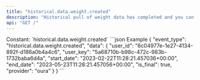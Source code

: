 ```yaml
---
title: "historical.data.weight.created"
description: "Historical pull of weight data has completed and you can now pull data for this resource."
api: "GET /"
---
```

<ResponseField name="event_type" type="const string" required="true">
Constant: `historical.data.weight.created`
</ResponseField>
<ResponseField name="data" type="HistoricalDataCreated" required="true">
<Expandable title="HistoricalDataCreated" defaultOpen="true">
<ResponseField name="user_id" type="string" required="true">
</ResponseField>
<ResponseField name="user_key" type="string" required="true">
</ResponseField>
<ResponseField name="start_date" type="string" required="true">
</ResponseField>
<ResponseField name="end_date" type="string" required="true">
</ResponseField>
<ResponseField name="is_final" type="boolean" required="true">
</ResponseField>
<ResponseField name="provider" type="string" required="true">
</ResponseField>
</Expandable>
</ResponseField>
<ResponseExample>
```json Example
{
  "event_type": "historical.data.weight.created",
  "data": {
    "user_id": "6c04977e-1e27-4134-892f-d186a0b4a4c6",
    "user_key": "5a68710b-b98c-472c-983b-1732baba6d4a",
    "start_date": "2023-02-22T11:28:21.457036+00:00",
    "end_date": "2023-05-23T11:28:21.457056+00:00",
    "is_final": true,
    "provider": "oura"
  }
}
```
</ResponseExample>
